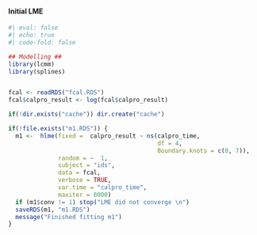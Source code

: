 #### Initial LME

```R
#| eval: false
#| echo: true
#| code-fold: false

## Modelling ##
library(lcmm)
library(splines)


fcal <- readRDS("fcal.RDS")
fcal$calpro_result <- log(fcal$calpro_result)

if(!dir.exists("cache")) dir.create("cache")

if(!file.exists("m1.RDS")) {
  m1 <-  hlme(fixed =  calpro_result ~ ns(calpro_time,
                                          df = 4,
                                          Boundary.knots = c(0, 7)),
              random = ~  1,
              subject = "ids",
              data = fcal,
              verbose = TRUE,
              var.time = "calpro_time",
              maxiter = 8000)
  if (m1$conv != 1) stop("LME did not converge \n")
  saveRDS(m1, "m1.RDS")
  message("Finished fitting m1")
}
```

